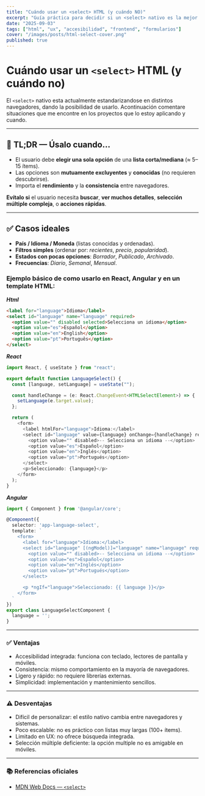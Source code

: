 ```yaml
---
title: "Cuándo usar un <select> HTML (y cuándo NO)"
excerpt: "Guía práctica para decidir si un <select> nativo es la mejor opción, con accesibilidad, UX y ejemplos."
date: "2025-09-03"
tags: ["html", "ux", "accesibilidad", "frontend", "formularios"]
cover: "/images/posts/html-select-cover.png"
published: true
---
```



# Cuándo usar un `<select>` HTML (y cuándo **no**)

El `<select>` nativo esta actualmente estandarizandose en distintos navegadores, dando la posibilidad de usarlo. Acontinuación comentare situaciones que me encontre en los proyectos que lo estoy aplicando y cuando.

---

## 🧠 TL;DR — Úsalo cuando…

- El usuario debe **elegir una sola opción** de una **lista corta/mediana** (≈ 5–15 ítems).  
- Las opciones son **mutuamente excluyentes** y **conocidas** (no requieren descubrirse).   
- Importa el **rendimiento** y la **consistencia** entre navegadores.  

**Evítalo si** el usuario necesita **buscar**, **ver muchos detalles**, **selección múltiple compleja**, o **acciones rápidas**.  

---

## ✅ Casos ideales

- **País / Idioma / Moneda** (listas conocidas y ordenadas).  
- **Filtros simples** (ordenar por: _recientes_, _precio_, _popularidad_).  
- **Estados con pocas opciones**: _Borrador_, _Publicado_, _Archivado_.  
- **Frecuencias**: _Diario_, _Semanal_, _Mensual_.  
  
### Ejemplo básico de como usarlo en React, Angular y en un template HTML:

***Html***

```html
<label for="language">Idioma</label>
<select id="language" name="language" required>
  <option value="" disabled selected>Selecciona un idioma</option>
  <option value="es">Español</option>
  <option value="en">English</option>
  <option value="pt">Português</option>
</select> 
```

***React***

```typescript
import React, { useState } from "react";

export default function LanguageSelect() {
  const [language, setLanguage] = useState("");

  const handleChange = (e: React.ChangeEvent<HTMLSelectElement>) => {
    setLanguage(e.target.value);
  };

  return (
    <form>
      <label htmlFor="language">Idioma:</label>
      <select id="language" value={language} onChange={handleChange} required>
        <option value="" disabled>-- Selecciona un idioma --</option>
        <option value="es">Español</option>
        <option value="en">Inglés</option>
        <option value="pt">Portugués</option>
      </select>
      <p>Seleccionado: {language}</p>
    </form>
  );
} 
```

***Angular***

```typescript
import { Component } from '@angular/core';

@Component({
  selector: 'app-language-select',
  template: `
    <form>
      <label for="language">Idioma:</label>
      <select id="language" [(ngModel)]="language" name="language" required>
        <option value="" disabled>-- Selecciona un idioma --</option>
        <option value="es">Español</option>
        <option value="en">Inglés</option>
        <option value="pt">Portugués</option>
      </select>

      <p *ngIf="language">Seleccionado: {{ language }}</p>
    </form>
  `
})
export class LanguageSelectComponent {
  language = '';
}
```

---

### ✅ Ventajas
- Accesibilidad integrada: funciona con teclado, lectores de pantalla y móviles.
- Consistencia: mismo comportamiento en la mayoría de navegadores.
- Ligero y rápido: no requiere librerías externas.
- Simplicidad: implementación y mantenimiento sencillos.

---

### ⚠️ Desventajas
- Difícil de personalizar: el estilo nativo cambia entre navegadores y sistemas.
- Poco escalable: no es práctico con listas muy largas (100+ ítems).
- Limitado en UX: no ofrece búsqueda integrada.
- Selección múltiple deficiente: la opción multiple no es amigable en móviles.

---

###  📚 Referencias oficiales
- [MDN Web Docs — `<select>`](https://developer.mozilla.org/es/docs/Web/HTML/Reference/Elements/select)

